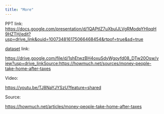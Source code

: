 ```yaml
---
title: "More"
---
```


PPT link: [https://docs.google.com/presentation/d/1QAPtIZ7uXbulJLVgRModpYHIqqH9HZTH/edit?usp=drive_link&ouid=100734816175066468454&rtpof=true&sd=true](https://docs.google.com/presentation/d/1QAPtIZ7uXbulJLVgRModpYHIqqH9HZTH/edit?usp=drive_link&ouid=100734816175066468454&rtpof=true&sd=trueDataset)

[dataset](https://docs.google.com/presentation/d/1QAPtIZ7uXbulJLVgRModpYHIqqH9HZTH/edit?usp=drive_link&ouid=100734816175066468454&rtpof=true&sd=trueDataset) link:

<https://drive.google.com/file/d/1shEtwzBH4oxuSdyWgoyfd08_DTw20Osw/view?usp=drive_linkSource:https://howmuch.net/sources/money-people-take-home-after-taxes>

Video:

<https://youtu.be/TJ8NaYJYSzU?feature=shared>

Source:

<https://howmuch.net/articles/money-people-take-home-after-taxes>
